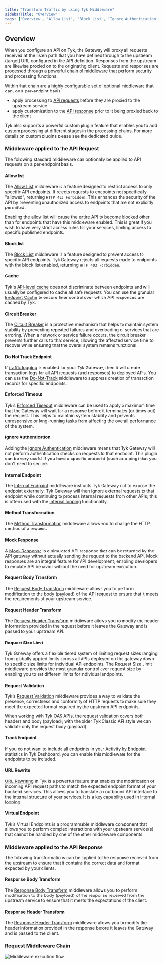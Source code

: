 ```yaml
---
title: "Transform Traffic by using Tyk Middleware"
sidebarTitle: "Overview"
tags: ['Overview', 'Allow List', 'Block List', 'Ignore Authentication', 'Internal Endpoint', 'Request Method ', 'Request Body ', 'Request Headers ', 'Response Body', 'Response Headers', 'Request Validation', 'Mock Response', 'Virtual Endpoints', 'Go Templates', 'JQ Transforms', 'Request Context Variables']
---
```


## Overview

When you configure an API on Tyk, the Gateway will proxy all requests received at the listen path that you have defined through to the upstream (target) URL configured in the API definition. Responses from the upstream are likewise proxied on to the originating client. Requests and responses are processed through a powerful [chain of middleware](/nightly/api-management/traffic-transformation#request-middleware-chain) that perform security and processing functions.

Within that chain are a highly configurable set of optional middleware that can, on a per-endpint basis:
- apply processing to [API requests](/nightly/#middleware-applied-to-the-api-request) before they are proxied to the upstream service
- apply customization to the [API response](/nightly/#middleware-applied-to-the-api-response) prior to it being proxied back to the client

Tyk also supports a powerful custom plugin feature that enables you to add custom processing at different stages in the processing chains. For more details on custom plugins please see the [dedicated guide](/nightly/api-management/plugins/overview#).

### Middleware applied to the API Request

The following standard middleware can optionally be applied to API requests on a per-endpoint basis.

#### Allow list

The [Allow List](/nightly/api-management/traffic-transformation/allow-list) middleware is a feature designed to restrict access to only specific API endpoints. It rejects requests to endpoints not specifically "allowed", returning `HTTP 403 Forbidden`. This enhances the security of the API by preventing unauthorized access to endpoints that are not explicitly permitted.

Enabling the allow list will cause the entire API to become blocked other than for endpoints that have this middleware enabled. This is great if you wish to have very strict access rules for your services, limiting access to specific published endpoints.

#### Block list

The [Block List](/nightly/api-management/traffic-transformation/block-list)  middleware is a feature designed to prevent access to specific API endpoints. Tyk Gateway rejects all requests made to endpoints with the block list enabled, returning `HTTP 403 Forbidden`. 

#### Cache

Tyk's [API-level cache](/nightly/api-management/response-caching#basic-caching) does not discriminate between endpoints and will usually be configured to cache all safe requests. You can use the granular [Endpoint Cache](/nightly/api-management/response-caching#endpoint-caching) to ensure finer control over which API responses are cached by Tyk.

#### Circuit Breaker

The [Circuit Breaker](/nightly/planning-for-production/ensure-high-availability/circuit-breakers) is a protective mechanism that helps to maintain system stability by preventing repeated failures and overloading of services that are erroring. When a network or service failure occurs, the circuit breaker prevents further calls to that service, allowing the affected service time to recover while ensuring that the overall system remains functional.

#### Do Not Track Endpoint

If [traffic logging](/nightly/api-management/logs-metrics#api-traffic-logs) is enabled for your Tyk Gateway, then it will create transaction logs for all API requests (and responses) to deployed APIs. You can use the [Do-Not-Track](/nightly/api-management/traffic-transformation/do-not-track) middleware to suppress creation of transaction records for specific endpoints.

#### Enforced Timeout

Tyk’s [Enforced Timeout](/nightly/planning-for-production/ensure-high-availability/circuit-breakers) middleware can be used to apply a maximum time that the Gateway will wait for a response before it terminates (or times out) the request. This helps to maintain system stability and prevents unresponsive or long-running tasks from affecting the overall performance of the system.

#### Ignore Authentication

Adding the [Ignore Authentication](/nightly/api-management/traffic-transformation/ignore-authentication) middleware means that Tyk Gateway will not perform authentication checks on requests to that endpoint. This plugin can be very useful if you have a specific endpoint (such as a ping) that you don't need to secure.

#### Internal Endpoint

The [Internal Endpoint](/nightly/api-management/traffic-transformation/internal-endpoint) middleware instructs Tyk Gateway not to expose the endpoint externally. Tyk Gateway will then ignore external requests to that endpoint while continuing to process internal requests from other APIs; this is often used with the [internal looping](/nightly/advanced-configuration/transform-traffic/looping) functionality.

#### Method Transformation

The [Method Transformation](/nightly/api-management/traffic-transformation/request-method) middleware allows you to change the HTTP method of a request.

#### Mock Response

A [Mock Response](/nightly/api-management/traffic-transformation/mock-response) is a simulated API response that can be returned by the API gateway without actually sending the request to the backend API. Mock responses are an integral feature for API development, enabling developers to emulate API behavior without the need for upstream execution.

#### Request Body Transform

The [Request Body Transform](/nightly/api-management/traffic-transformation/request-body) middleware allows you to perform modification to the body (payload) of the API request to ensure that it meets the requirements of your upstream service.

#### Request Header Transform

The [Request Header Transform](/nightly/api-management/traffic-transformation/request-headers) middleware allows you to modify the header information provided in the request before it leaves the Gateway and is passed to your upstream API.

#### Request Size Limit

Tyk Gateway offers a flexible tiered system of limiting request sizes ranging from globally applied limits across all APIs deployed on the gateway down to specific size limits for individual API endpoints. The [Request Size Limit](/nightly/api-management/traffic-transformation/request-size-limits) middleware provides the most granular control over request size by enabling you to set different limits for individual endpoints.

#### Request Validation

Tyk’s [Request Validation](/nightly/api-management/traffic-transformation/request-validation) middleware provides a way to validate the presence, correctness and conformity of HTTP requests to make sure they meet the expected format required by the upstream API endpoints.

When working with Tyk OAS APIs, the request validation covers both headers and body (payload); with the older Tyk Classic API style we can validate only the request body (payload).

#### Track Endpoint

If you do not want to include all endpoints in your [Activity by Endpoint](/nightly/api-management/dashboard-configuration#activity-by-endpoint) statistics in Tyk Dashboard, you can enable this middleware for the endpoints to be included. 

#### URL Rewrite

[URL Rewriting](/nightly/transform-traffic/url-rewriting#url-rewrite-middleware) in Tyk is a powerful feature that enables the modification of incoming API request paths to match the expected endpoint format of your backend services. This allows you to translate an outbound API interface to the internal structure of your services. It is a key capability used in [internal looping](/nightly/advanced-configuration/transform-traffic/looping)

#### Virtual Endpoint

Tyk’s [Virtual Endpoints](/nightly/api-management/traffic-transformation/virtual-endpoints) is a programmable middleware component that allows you to perform complex interactions with your upstream service(s) that cannot be handled by one of the other middleware components.

### Middleware applied to the API Response

The following transformations can be applied to the response recieved from the upstream to ensure that it contains the correct data and format expected by your clients.

#### Response Body Transform

The [Response Body Transform](/nightly/api-management/traffic-transformation/response-body) middleware allows you to perform modification to the body (payload) of the response received from the upstream service to ensure that it meets the expectations of the client.

#### Response Header Transform

The [Response Header Transform](/nightly/api-management/traffic-transformation/response-headers) middleware allows you to modify the header information provided in the response before it leaves the Gateway and is passed to the client.
### Request Middleware Chain

<img src="/img/diagrams/middleware-execution-order@3x.png" alt="Middleware execution flow" />
